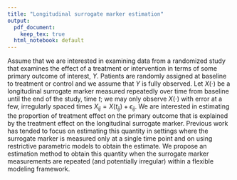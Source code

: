 ```yaml
---
title: "Longitudinal surrogate marker estimation"
output:
  pdf_document: 
    keep_tex: true
  html_notebook: default
---
```


Assume that we are interested in examining data from a randomized study that examines the effect of a treatment or intervention in terms of some primary outcome of interest, $Y$. Patients are randomly assigned at baseline to treatment or control and we assume that $Y$ is fully observed. Let $X(\cdot)$ be a longitudinal surrogate marker measured repeatedly over time from baseline until the end of the study, time $t$; we may only observe $X(\cdot)$ with error at a few, irregularly spaced times $X_{ij} = X(t_{ij}) + \epsilon_{ij}$. We are interested in estimating the proportion of treatment effect on the primary outcome that is explained by the treatment effect on the longitudinal surrogate marker. Previous work has tended to focus on estimating this quantity in settings where the surrogate marker is measured only at a single time point and on using restrictive parametric models to obtain the estimate. We propose an estimation method to obtain this quantity when the surrogate marker measurements are repeated (and potentially irregular) within a flexible modeling framework. 
